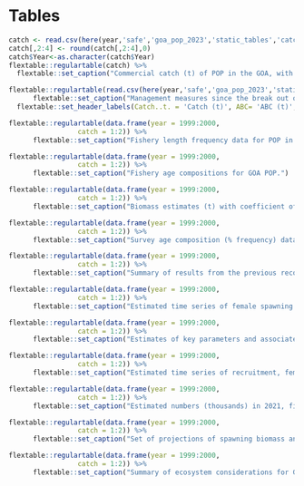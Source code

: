# Tables

```r
catch <- read.csv(here(year,'safe','goa_pop_2023','static_tables','catch_abc_quota.csv'))
catch[,2:4] <- round(catch[,2:4],0)
catch$Year<-as.character(catch$Year)
flextable::regulartable(catch) %>%
  flextable::set_caption("Commercial catch (t) of POP in the GOA, with Gulf-wide values of acceptable biological catch (ABC) and fishing quotas (t), 1977-2023 (2023 catch as of 9/25/2023). Note:  There were no foreign or joint venture catches after 1988. Catches prior to 1989 are landed catches only. Catches in 1989 and 1990 also include fish reported in weekly production reports as discarded by processors. Catches in 1991-2019 also include discarded fish, as determined through a  blend of weekly production reports and information from the domestic observer program. Definitions of terms: Catch defined as follows:  1977, all Sebastes rockfish for Japanese catch, and POP for catches of other nations; 1978, POP only; 1979-87, the 5 species comprising the POP complex; 1988-2019, POP. Quota defined as follows:  1977-86, optimum yield; 1987, target quota; 1988-2019 total allowable catch. Sources: Catch:  1977-84, Carlson et al. (1986); 1985-88, Pacific Fishery Information Network (PacFIN); 1989-2019, National Marine Fisheries Service, Alaska Region. ABC and Quota: 1977-1986 Karinen and Wing (1987); 1987-1990, Heifetz et al. (2000); 1991-2019, NMFS AKRO BLEND/Catch Accounting System via AKFIN database.")
```

\pagebreak

```r
flextable::regulartable(read.csv(here(year,'safe','goa_pop_2023','static_tables','mgmt_measures.csv'))) %>%  
      flextable::set_caption("Management measures since the break out of POP from slope rockfish.") %>%
  flextable::set_header_labels(Catch..t. = 'Catch (t)', ABC= 'ABC (t)', OFL = 'OFL (t)', TAC = 'TAC (t)', Management.Measures = 'Management Measures')
```


\pagebreak

```r
flextable::regulartable(data.frame(year = 1999:2000,
                 catch = 1:2)) %>%  
      flextable::set_caption("Fishery length frequency data for POP in the GOA for the most recent 10 complete years.")
```

\pagebreak

```r
flextable::regulartable(data.frame(year = 1999:2000,
                 catch = 1:2)) %>%  
      flextable::set_caption("Fishery age compositions for GOA POP.")
```

\pagebreak

```r
flextable::regulartable(data.frame(year = 1999:2000,
                 catch = 1:2)) %>%  
      flextable::set_caption("Biomass estimates (t) with coefficient of variation (CV) for gulf-wide total biomass for POP in the GOA from trawl surveys after 1990. The 2001 survey did not sample the eastern GOA (the Yakutat and Southeastern areas). Substitute estimates of biomass for the Yakutat and Southeastern areas were obtained by averaging the biomass estimates for POP in these areas in the 1993, 1996, and 1999 surveys, that portion of the variance was obtained by using a weighted average of the three prior surveys’ variance.")
```

\pagebreak

```r
flextable::regulartable(data.frame(year = 1999:2000,
                 catch = 1:2)) %>%  
      flextable::set_caption("Survey age composition (% frequency) data for POP in the GOA.  Age compositions for are based on “break and burn” reading of otoliths.")
```

\pagebreak

```r
flextable::regulartable(data.frame(year = 1999:2000,
                 catch = 1:2)) %>%  
      flextable::set_caption("Summary of results from the previous recommended model compared to the current recommended model")
```

\pagebreak

```r
flextable::regulartable(data.frame(year = 1999:2000,
                 catch = 1:2)) %>%  
      flextable::set_caption("Estimated time series of female spawning biomass, 6+ biomass (age 6 and greater), catch/6 + biomass, and number of age two recruits for POP in the GOA. Estimates are shown for the current assessment and from the previous SAFE.")
```

\pagebreak

```r
flextable::regulartable(data.frame(year = 1999:2000,
                 catch = 1:2)) %>%  
      flextable::set_caption("Estimates of key parameters and associated uncertainty derived from either Hessian or MCMC.")
```

\pagebreak


```r
flextable::regulartable(data.frame(year = 1999:2000,
                 catch = 1:2)) %>%  
      flextable::set_caption("Estimated time series of recruitment, female spawning biomass, and total biomass (2+) for POP in the GOA. Columns headed with 2.5% and 97.5% represent the lower and upper 95% credible intervals from the MCMC estimated posterior distribution.")
```

\pagebreak

```r
flextable::regulartable(data.frame(year = 1999:2000,
                 catch = 1:2)) %>%  
      flextable::set_caption("Estimated numbers (thousands) in 2021, fishery selectivity (from the most recent time block), and survey selectivity of POP in the GOA. Also shown are schedules of age specific weight and female maturity.")
```

\pagebreak

```r
flextable::regulartable(data.frame(year = 1999:2000,
                 catch = 1:2)) %>%  
      flextable::set_caption("Set of projections of spawning biomass and yield for POP in the GOA. This set of projections encompasses six harvest scenarios designed to satisfy the requirements of Amendment 56, the National Environmental Protection Act, and the Magnuson-Stevens Fishery Conservation and Management Act (MSFCMA). For a description of scenarios see Projections and Harvest Alternatives. All units in t. B40% = 132,767 t, B35% = 116,171 t, F40% =0.10, and F35% =0.12. ")
```

\pagebreak

```r
flextable::regulartable(data.frame(year = 1999:2000,
                 catch = 1:2)) %>%  
      flextable::set_caption("Summary of ecosystem considerations for GOA POP.")
```

\pagebreak